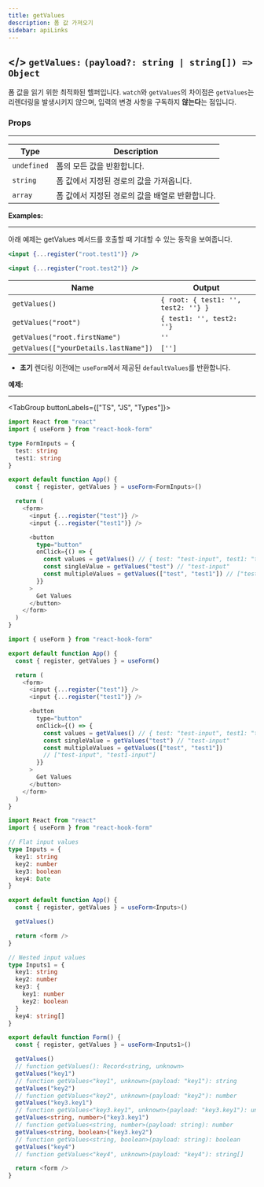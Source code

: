 ```yaml
---
title: getValues
description: 폼 값 가져오기
sidebar: apiLinks
---
```


## \</> `getValues:` <TypeText>`(payload?: string | string[]) => Object`</TypeText>

폼 값을 읽기 위한 최적화된 헬퍼입니다. `watch`와 `getValues`의 차이점은 `getValues`는 리렌더링을 발생시키지 않으며, 입력의 변경 사항을 구독하지 **않는다**는 점입니다.

### Props

---

| Type        | Description                                     |
| ----------- | ----------------------------------------------- |
| `undefined` | 폼의 모든 값을 반환합니다.                      |
| `string`    | 폼 값에서 지정된 경로의 값을 가져옵니다.        |
| `array`     | 폼 값에서 지정된 경로의 값을 배열로 반환합니다. |

**Examples:**

---

아래 예제는 getValues 메서드를 호출할 때 기대할 수 있는 동작을 보여줍니다.

```jsx copy
<input {...register("root.test1")} />

<input {...register("root.test2")} />
```

| Name                                  | Output                              |
| ------------------------------------- | ----------------------------------- |
| `getValues()`                         | `{ root: { test1: '', test2: ''} }` |
| `getValues("root")`                   | `{ test1: '', test2: ''}`           |
| `getValues("root.firstName")`         | `''`                                |
| `getValues(["yourDetails.lastName"])` | `['']`                              |

<Admonition type="important" title="Rules">

- **초기** 렌더링 이전에는 `useForm`에서 제공된 `defaultValues`를 반환합니다.

</Admonition>

**예제:**

---

<TabGroup buttonLabels={["TS", "JS", "Types"]}>

```typescript copy sandbox="https://codesandbox.io/s/react-hook-form-v7-ts-getvalues-txsfg"
import React from "react"
import { useForm } from "react-hook-form"

type FormInputs = {
  test: string
  test1: string
}

export default function App() {
  const { register, getValues } = useForm<FormInputs>()

  return (
    <form>
      <input {...register("test")} />
      <input {...register("test1")} />

      <button
        type="button"
        onClick={() => {
          const values = getValues() // { test: "test-input", test1: "test1-input" }
          const singleValue = getValues("test") // "test-input"
          const multipleValues = getValues(["test", "test1"]) // ["test-input", "test1-input"]
        }}
      >
        Get Values
      </button>
    </form>
  )
}
```

```javascript copy sandbox="https://codesandbox.io/s/react-hook-form-v7-getvalues-2eioh"
import { useForm } from "react-hook-form"

export default function App() {
  const { register, getValues } = useForm()

  return (
    <form>
      <input {...register("test")} />
      <input {...register("test1")} />

      <button
        type="button"
        onClick={() => {
          const values = getValues() // { test: "test-input", test1: "test1-input" }
          const singleValue = getValues("test") // "test-input"
          const multipleValues = getValues(["test", "test1"])
          // ["test-input", "test1-input"]
        }}
      >
        Get Values
      </button>
    </form>
  )
}
```

```typescript copy sandbox="https://codesandbox.io/s/react-hook-form-v7-ts-getvalues-txsfg"
import React from "react"
import { useForm } from "react-hook-form"

// Flat input values
type Inputs = {
  key1: string
  key2: number
  key3: boolean
  key4: Date
}

export default function App() {
  const { register, getValues } = useForm<Inputs>()

  getValues()

  return <form />
}

// Nested input values
type Inputs1 = {
  key1: string
  key2: number
  key3: {
    key1: number
    key2: boolean
  }
  key4: string[]
}

export default function Form() {
  const { register, getValues } = useForm<Inputs1>()

  getValues()
  // function getValues(): Record<string, unknown>
  getValues("key1")
  // function getValues<"key1", unknown>(payload: "key1"): string
  getValues("key2")
  // function getValues<"key2", unknown>(payload: "key2"): number
  getValues("key3.key1")
  // function getValues<"key3.key1", unknown>(payload: "key3.key1"): unknown
  getValues<string, number>("key3.key1")
  // function getValues<string, number>(payload: string): number
  getValues<string, boolean>("key3.key2")
  // function getValues<string, boolean>(payload: string): boolean
  getValues("key4")
  // function getValues<"key4", unknown>(payload: "key4"): string[]

  return <form />
}
```

</TabGroup>
